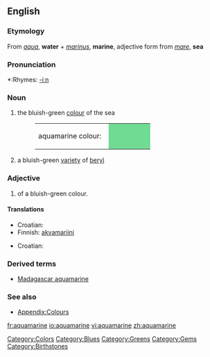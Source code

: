 {{wikipedia}}
==English==

===Etymology===
From {{L.}} ''[[aqua]]'', '''water''' + ''[[marinus]]'', '''marine''', adjective form from ''[[mare]]'', '''sea'''

===Pronunciation===
*:Rhymes: [[Rhymes:English:-iːn|-iːn]]

===Noun===
{{en-noun}}

# {{colour}} the bluish-green [[colour]] of the sea
#:<table><tr><td>aquamarine colour: &nbsp;</td><td bgcolor="#70DB93" width="80">&nbsp; </td></tr></table>
# a bluish-green [[variety]] of [[beryl]]

===Adjective===
{{en-adj}}

# {{color}} of a bluish-green colour.

====Translations====
{{trans-top|aquamarine colour}}
*Croatian: {{t|hr|akvamarin|m}}
*Finnish: [[akvamariini]]
{{trans-bottom}}

{{trans-top|type of beryl}}
*Croatian: {{t|hr|akvamarin|m}}
{{trans-mid}}
{{trans-bottom}}

===Derived terms===
*[[Madagascar aquamarine]]

===See also===
*[[Wiktionary_Appendix:Colours|Appendix:Colours]]

[[Category:Colors]]
[[Category:Blues]]
[[Category:Greens]]
[[Category:Gems]]
[[Category:Birthstones]]

[[fr:aquamarine]]
[[io:aquamarine]]
[[vi:aquamarine]]
[[zh:aquamarine]]
